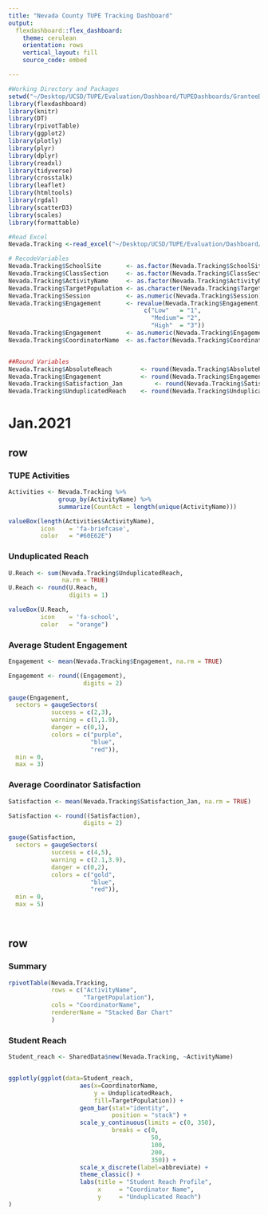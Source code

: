 ```yaml
---
title: "Nevada County TUPE Tracking Dashboard"
output: 
  flexdashboard::flex_dashboard:
    theme: cerulean
    orientation: rows
    vertical_layout: fill
    source_code: embed

---
```


```r
#Working Directory and Packages
setwd("~/Desktop/UCSD/TUPE/Evaluation/Dashboard/TUPEDashboards/GranteeDashboards/Nevada")
library(flexdashboard)
library(knitr)
library(DT)
library(rpivotTable)
library(ggplot2)
library(plotly)
library(plyr)
library(dplyr)
library(readxl)
library(tidyverse)
library(crosstalk)
library(leaflet)
library(htmltools)
library(rgdal)
library(scatterD3)
library(scales)
library(formattable)

#Read Excel
Nevada.Tracking <-read_excel("~/Desktop/UCSD/TUPE/Evaluation/Dashboard/TUPEDashboards/GranteeDashboards/Nevada/Nevada.TrackingData.xlsx")

# RecodeVariables
Nevada.Tracking$SchoolSite       <- as.factor(Nevada.Tracking$SchoolSite)
Nevada.Tracking$ClassSection     <- as.factor(Nevada.Tracking$ClassSection)
Nevada.Tracking$ActivityName     <- as.factor(Nevada.Tracking$ActivityName)
Nevada.Tracking$TargetPopulation <- as.character(Nevada.Tracking$TargetPopulation)
Nevada.Tracking$Session          <- as.numeric(Nevada.Tracking$Session)
Nevada.Tracking$Engagement       <- revalue(Nevada.Tracking$Engagement,
                                      c("Low"   = "1", 
                                        "Medium"= "2",
                                        "High"  = "3"))
Nevada.Tracking$Engagement       <- as.numeric(Nevada.Tracking$Engagement)
Nevada.Tracking$CoordinatorName  <- as.factor(Nevada.Tracking$CoordinatorName)


##Round Variables
Nevada.Tracking$AbsoluteReach        <- round(Nevada.Tracking$AbsoluteReach , digits = 1)
Nevada.Tracking$Engagement           <- round(Nevada.Tracking$Engagement, digits = 1)
Nevada.Tracking$Satisfaction_Jan         <- round(Nevada.Tracking$Satisfaction_Jan, digits = 1)
Nevada.Tracking$UnduplicatedReach    <- round(Nevada.Tracking$UnduplicatedReach, digits = 1)

```

# Jan.2021

## row {data-height="100"}

### TUPE Activities

```r
Activities <- Nevada.Tracking %>% 
              group_by(ActivityName) %>% 
              summarize(CountAct = length(unique(ActivityName)))

valueBox(length(Activities$ActivityName),
         icon    = 'fa-briefcase',
         color   = "#60E62E")

```

### Unduplicated Reach

```r
U.Reach <- sum(Nevada.Tracking$UnduplicatedReach,
               na.rm = TRUE)
U.Reach <- round(U.Reach,
                 digits = 1)

valueBox(U.Reach, 
         icon    = 'fa-school',
         color   = "orange")
```

### Average Student Engagement

```r
Engagement <- mean(Nevada.Tracking$Engagement, na.rm = TRUE)

Engagement <- round((Engagement),
                     digits = 2)

gauge(Engagement,
  sectors = gaugeSectors(
            success = c(2,3),
            warning = c(1,1.9),
            danger = c(0,1),
            colors = c("purple", 
                       "blue", 
                       "red")),
  min = 0,
  max = 3)
```

### Average Coordinator Satisfaction

```r
Satisfaction <- mean(Nevada.Tracking$Satisfaction_Jan, na.rm = TRUE)

Satisfaction <- round((Satisfaction),
                     digits = 2)

gauge(Satisfaction,
  sectors = gaugeSectors(
            success = c(4,5),
            warning = c(2.1,3.9),
            danger = c(0,2),
            colors = c("gold", 
                       "blue", 
                       "red")),
  min = 0,
  max = 5)

    
```

## row {.tabset}

### Summary 

```r
rpivotTable(Nevada.Tracking,
            rows = c("ActivityName",
                     "TargetPopulation"),
            cols = "CoordinatorName",
            rendererName = "Stacked Bar Chart"
            )

```

### Student Reach 

```r
Student_reach <- SharedData$new(Nevada.Tracking, ~ActivityName)


ggplotly(ggplot(data=Student_reach, 
                    aes(x=CoordinatorName,
                        y = UnduplicatedReach,
                        fill=TargetPopulation)) +
                    geom_bar(stat="identity",
                             position = "stack") +
                    scale_y_continuous(limits = c(0, 350),
                             breaks = c(0,
                                        50,
                                        100,
                                        200,
                                        350)) +
                    scale_x_discrete(label=abbreviate) +
                    theme_classic() + 
                    labs(title = "Student Reach Profile",
                         x     = "Coordinator Name",
                         y     = "Unduplicated Reach")
)

                             
```




